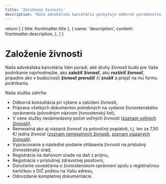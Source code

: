 ```yaml
---
title: 'Založenie živnosti'
description: 'Naša advokátska kancelária poskytuje odborné poradenstvo pri zakladaní živnosti. Ponúkame konzultácie pri výbere a založení živností, prípravu všetkých potrebných dokumentov, vypracovanie a podanie ohlásenia živnosti na príslušný úrad, registráciu na daňovom úrade a v zdravotnej poisťovni, a doručenie osvedčenia o živnostenskom oprávnení.'
---
```


  return [
    { title: frontmatter.title },
    {
      name: 'description',
      content: frontmatter.description,
    },
  ]
}

# Založenie živnosti

Naša advokátska kancelária Vám poradí, aké druhy živností budú pre Vaše podnikanie najvhodnejšie, ako **založiť živnosť**, ako **rozšíriť živnosť**, prípadne ako v budúcnosti **živnosť prerušiť** či **zrušiť** a prejsť na inú formu podnikania.

Naša služba zahŕňa:

- Odborná konzultácia pri výbere a založení živností,
- Príprava všetkých dokumentov potrebných na vydanie živnostenského oprávnenia (pôvodným názvom živnostenský list),
- V cene služby neobmedzený počet voľných živností ([zoznam voľných živností](http://www.firemne-poradenstvo.sk/sprava-spolocnosti/zalozenie-zivnosti-szco/zoznam-volnych-zivnosti/)),
- Remeselná ako aj viazaná živnosť za polovičný poplatok, t.j. len za 7,50 €/ jedna živnosť ([zoznam remeselných živností](http://www.firemne-poradenstvo.sk/sprava-spolocnosti/zalozenie-zivnosti-szco/zoznam-remeselnych-zivnosti/), [zoznam viazaných živností](http://www.firemne-poradenstvo.sk/sprava-spolocnosti/zalozenie-zivnosti-szco/zoznam-viazanych-zivnosti/)),
- Vypracovanie a následné podanie ohlásenia živnosti na príslušný živnostenský úrad,
- Registrácia na daňovom úrade na daň z príjmu,
- Registrácia v príslušnej zdravotnej poisťovni,
- Doručenie osvedčenia o živnostenskom oprávnení spolu s registračnou kartičkou s DIČ poštou na Vašu adresu,
- Odovzdanie kompletnej dokumentácie.
